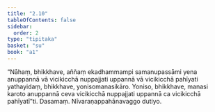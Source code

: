 ```yaml
---
title: "2.10"
tableOfContents: false
sidebar:
  order: 2
type: "tipitaka"
basket: "su"
book: "a1"
---
```



<DynamicBreadcrumb />

<Division number="20" book="a1">

<Paragraph number="42" book="a1">
“Nāhaṃ, bhikkhave, aññaṃ ekadhammampi samanupassāmi yena anuppannā vā vicikicchā nuppajjati uppannā vā vicikicchā pahīyati yathayidaṃ, bhikkhave, yonisomanasikāro. Yoniso, bhikkhave, manasi karoto anuppannā ceva vicikicchā nuppajjati uppannā ca vicikicchā pahīyatī”ti.

</Paragraph>
</Division>

<Paragraph number="43" type="center" book="a1">
Dasamaṃ.



</Paragraph>

<Paragraph number="44" type="center" book="a1">
Nīvaraṇappahānavaggo dutiyo.
</Paragraph>